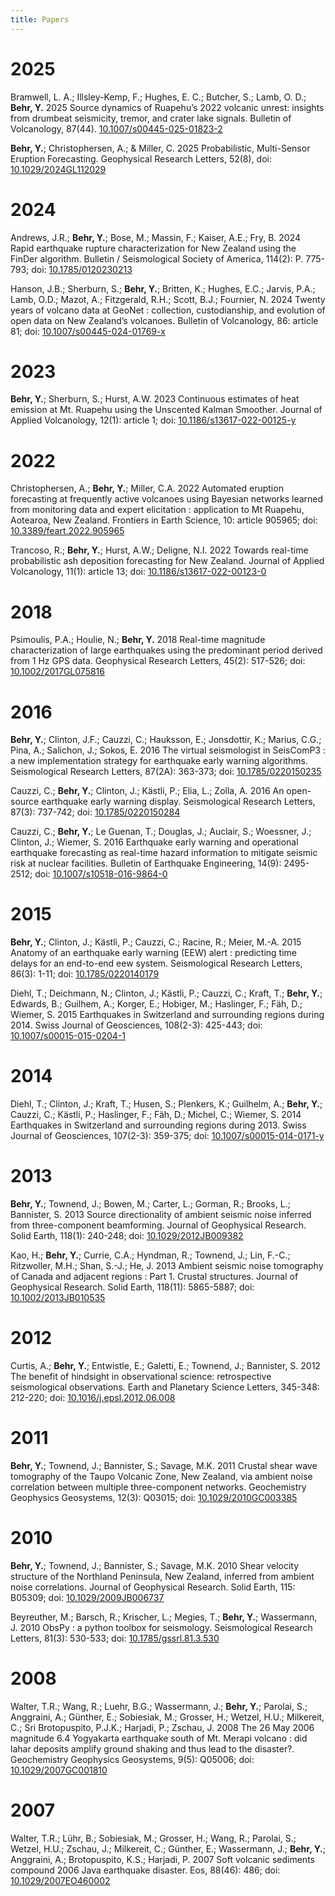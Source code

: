 ```yaml
---
title: Papers
---
```

# 2025

Bramwell, L. A.; Illsley-Kemp, F.; Hughes, E. C.; Butcher, S.; Lamb, O. D.; **Behr, Y.** 2025 Source dynamics of Ruapehu’s 2022 volcanic unrest: insights from drumbeat seismicity, tremor, and crater lake signals. Bulletin of Volcanology, 87(44). [10.1007/s00445-025-01823-2](https://doi.org/10.1007/s00445-025-01823-2)

**Behr, Y.**; Christophersen, A.; & Miller, C. 2025 Probabilistic, Multi-Sensor Eruption Forecasting. Geophysical Research Letters, 52(8), doi: [10.1029/2024GL112029](https://doi.org/10.1029/2024GL112029)

# 2024

Andrews, J.R.; **Behr, Y.**; Bose, M.; Massin, F.; Kaiser, A.E.; Fry, B. 2024 Rapid earthquake rupture characterization for New Zealand using the FinDer algorithm. Bulletin / Seismological Society of America, 114(2): P. 775-793; doi: [10.1785/0120230213](https://doi.org/10.1785/0120230213)

Hanson, J.B.; Sherburn, S.; **Behr, Y.**; Britten, K.; Hughes, E.C.; Jarvis, P.A.; Lamb, O.D.; Mazot, A.; Fitzgerald, R.H.; Scott, B.J.; Fournier, N. 2024 Twenty years of volcano data at GeoNet : collection, custodianship, and evolution of open data on New Zealand’s volcanoes. Bulletin of Volcanology, 86: article 81; doi: [10.1007/s00445-024-01769-x](https://doi.org/10.1007/s00445-024-01769-x)

# 2023

**Behr, Y.**; Sherburn, S.; Hurst, A.W. 2023 Continuous estimates of heat emission at Mt. Ruapehu using the Unscented Kalman Smoother. Journal of Applied Volcanology, 12(1): article 1; doi: [10.1186/s13617-022-00125-y](https://doi.org/10.1186/s13617-022-00125-y)

# 2022

Christophersen, A.; **Behr, Y.**; Miller, C.A. 2022 Automated eruption forecasting at frequently active volcanoes using Bayesian networks learned from monitoring data and expert elicitation : application to Mt Ruapehu, Aotearoa, New Zealand. Frontiers in Earth Science, 10: article 905965; doi: [10.3389/feart.2022.905965](https://doi.org/10.3389/feart.2022.905965)

Trancoso, R.; **Behr, Y.**; Hurst, A.W.; Deligne, N.I. 2022 Towards real-time probabilistic ash deposition forecasting for New Zealand. Journal of Applied Volcanology, 11(1): article 13; doi: [10.1186/s13617-022-00123-0](https://doi.org/10.1186/s13617-022-00123-0)

# 2018
Psimoulis, P.A.; Houlie, N.; **Behr, Y.** 2018 Real-time magnitude characterization of large earthquakes using the predominant period derived from 1 Hz GPS data. Geophysical Research Letters, 45(2): 517-526; doi: [10.1002/2017GL075816](https://doi.org/10.1002/2017GL075816)

# 2016
**Behr, Y.**; Clinton, J.F.; Cauzzi, C.; Hauksson, E.; Jonsdottir, K.; Marius, C.G.; Pina, A.; Salichon, J.; Sokos, E. 2016 The virtual seismologist in SeisComP3 : a new implementation strategy for earthquake early warning algorithms. Seismological Research Letters, 87(2A): 363-373; doi: [10.1785/0220150235](https://doi.org/10.1785/0220150235)

Cauzzi, C.; **Behr, Y.**; Clinton, J.; Kästli, P.; Elia, L.; Zolla, A. 2016 An open-source earthquake early warning display. Seismological Research Letters, 87(3): 737-742; doi: [10.1785/0220150284](https://doi.org/10.1785/0220150284)

Cauzzi, C.; **Behr, Y.**; Le Guenan, T.; Douglas, J.; Auclair, S.; Woessner, J.; Clinton, J.; Wiemer, S. 2016 Earthquake early warning and operational earthquake forecasting as real-time hazard information to mitigate seismic risk at nuclear facilities. Bulletin of Earthquake Engineering, 14(9): 2495-2512; doi: [10.1007/s10518-016-9864-0](https://doi.org/10.1007/s10518-016-9864-0)

# 2015
**Behr, Y.**; Clinton, J.; Kästli, P.; Cauzzi, C.; Racine, R.; Meier, M.-A. 2015 Anatomy of an earthquake early warning (EEW) alert : predicting time delays for an end-to-end eew system. Seismological Research Letters, 86(3): 1-11; doi: [10.1785/0220140179](https://doi.org/10.1785/0220140179)

Diehl, T.; Deichmann, N.; Clinton, J.; Kästli, P.; Cauzzi, C.; Kraft, T.; **Behr, Y.**; Edwards, B.; Guilhem, A.; Korger, E.; Hobiger, M.; Haslinger, F.; Fäh, D.; Wiemer, S. 2015 Earthquakes in Switzerland and surrounding regions during 2014. Swiss Journal of Geosciences, 108(2-3): 425-443; doi: [10.1007/s00015-015-0204-1](https://doi.org/10.1007/s00015-015-0204-1)

# 2014
Diehl, T.; Clinton, J.; Kraft, T.; Husen, S.; Plenkers, K.; Guilhelm, A.; **Behr, Y.**; Cauzzi, C.; Kästli, P.; Haslinger, F.; Fäh, D.; Michel, C.; Wiemer, S. 2014 Earthquakes in Switzerland and surrounding regions during 2013. Swiss Journal of Geosciences, 107(2-3): 359-375; doi: [10.1007/s00015-014-0171-y](https://doi.org/10.1007/s00015-014-0171-y)

# 2013
**Behr, Y.**; Townend, J.; Bowen, M.; Carter, L.; Gorman, R.; Brooks, L.; Bannister, S. 2013 Source directionality of ambient seismic noise inferred from three-component beamforming. Journal of Geophysical Research. Solid Earth, 118(1): 240-248; doi: [10.1029/2012JB009382](https://doi.org/10.1029/2012JB009382)

Kao, H.; **Behr, Y.**; Currie, C.A.; Hyndman, R.; Townend, J.; Lin, F.-C.; Ritzwoller, M.H.; Shan, S.-J.; He, J. 2013 Ambient seismic noise tomography of Canada and adjacent regions : Part 1. Crustal structures. Journal of Geophysical Research. Solid Earth, 118(11): 5865-5887; doi: [10.1002/2013JB010535](https://doi.org/10.1002/2013JB010535)

# 2012
Curtis, A.; **Behr, Y.**; Entwistle, E.; Galetti, E.; Townend, J.; Bannister, S. 2012 The benefit of hindsight in observational science: retrospective seismological observations. Earth and Planetary Science Letters, 345-348: 212-220; doi: [10.1016/j.epsl.2012.06.008](https://doi.org/10.1016/j.epsl.2012.06.008)

# 2011
**Behr, Y.**; Townend, J.; Bannister, S.; Savage, M.K. 2011 Crustal shear wave tomography of the Taupo Volcanic Zone, New Zealand, via ambient noise correlation between multiple three-component networks. Geochemistry Geophysics Geosystems, 12(3): Q03015; doi: [10.1029/2010GC003385](https://doi.org/10.1029/2010GC003385)

# 2010
**Behr, Y.**; Townend, J.; Bannister, S.; Savage, M.K. 2010 Shear velocity structure of the Northland Peninsula, New Zealand, inferred from ambient noise correlations. Journal of Geophysical Research. Solid Earth, 115: B05309; doi: [10.1029/2009JB006737](https://doi.org/10.1029/2009JB006737)

Beyreuther, M.; Barsch, R.; Krischer, L.; Megies, T.; **Behr, Y.**; Wassermann, J. 2010 ObsPy : a python toolbox for seismology. Seismological Research Letters, 81(3): 530-533; doi: [10.1785/gssrl.81.3.530](https://doi.org/10.1785/gssrl.81.3.530)

# 2008
Walter, T.R.; Wang, R.; Luehr, B.G.; Wassermann, J.; **Behr, Y.**; Parolai, S.; Anggraini, A.; Günther, E.; Sobiesiak, M.; Grosser, H.; Wetzel, H.U.; Milkereit, C.; Sri Brotopuspito, P.J.K.; Harjadi, P.; Zschau, J. 2008 The 26 May 2006 magnitude 6.4 Yogyakarta earthquake south of Mt. Merapi volcano : did lahar deposits amplify ground shaking and thus lead to the disaster?. Geochemistry Geophysics Geosystems, 9(5): Q05006; doi: [10.1029/2007GC001810](https://doi.org/10.1029/2007GC001810)

# 2007
Walter, T.R.; Lühr, B.; Sobiesiak, M.; Grosser, H.; Wang, R.; Parolai, S.; Wetzel, H.U.; Zschau, J.; Milkereit, C.; Günther, E.; Wassermann, J.; **Behr, Y.**; Anggraini, A.; Brotopuspito, K.S.; Harjadi, P. 2007 Soft volcanic sediments compound 2006 Java earthquake disaster. Eos, 88(46): 486; doi: [10.1029/2007EO460002](https://doi.org/10.1029/2007EO460002)
